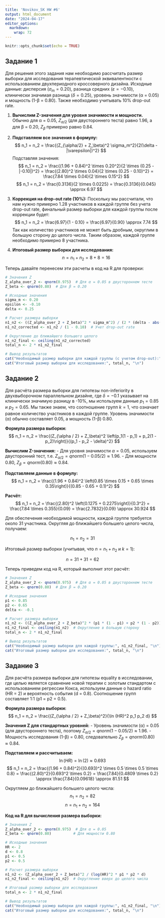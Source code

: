 ```yaml
---
title: 'Novikov_SK HW #6'
output: html_document
date: "2024-04-17"
editor_options: 
  markdown: 
    wrap: 72
---
```


```r
knitr::opts_chunk$set(echo = TRUE)
```

## Задание 1

Для решения этого задания нам необходимо рассчитать размер выборки для
исследования терапевтической эквивалентности с использованием
двухпериодного кроссоверного дизайна. Исходные данные: дисперсия
($\sigma_m = 0.20$), разница средних ($\varepsilon = -0.10$), клинически
значимая разница ($\delta = 0.25$), уровень значимости (α = 0.05) и
мощность (1-β = 0.80). Также необходимо учитывать 10% drop-out rate.

1.  **Вычислим Z-значения для уровня значимости и мощности.**\
    Обычно для α = 0.05, $Z_{\alpha/2}$ (для двустороннего теста) равно
    1.96, а для β = 0.20, $Z_\beta$ примерно равно 0.84.

2.  **Подставляем все значения в формулу:** $$
    n_1 = n_2 = \frac{(Z_{\alpha/2} + Z_\beta)^2 \sigma_m^2}{2(\delta - |\varepsilon|)^2}
    $$ Подставляя значения: $$
    n_1 = n_2 = \frac{(1.96 + 0.84)^2 \times 0.20^2}{2 \times (0.25 - |-0.10|)^2} = \frac{(2.80)^2 \times 0.04}{2 \times (0.25 - 0.10)^2} = \frac{7.84 \times 0.04}{2 \times 0.15^2}
    $$ $$
    n_1 = n_2 = \frac{0.3136}{2 \times 0.0225} = \frac{0.3136}{0.045} \approx 6.97
    $$

3.  **Коррекция на drop-out rate (10%):** Поскольку мы рассчитали, что
    нам нужно примерно 1.28 участников в каждой группе без учета
    drop-out rate, финальный размер выборки для каждой группы после
    коррекции будет: $$
    n_1 = n_2 = \frac{6.97}{1 - 0.10} = \frac{6.97}{0.90} \approx 7.74
    $$ Так как количество участников не может быть дробным, округлим в
    большую сторону до целого числа. Таким образом, каждой группе
    необходимо примерно 8 участника.

4.  **Итоговый размер выборки для исследования:** $$
    n = n_1 + n_2 = 8 + 8 = 16
    $$

Теперь давайте перенесем эти расчеты в код на R для проверки:

```R
# Значения Z
Z_alpha_over_2 <- qnorm(0.975)  # Для α = 0.05 в двустороннем тесте
Z_beta <- qnorm(0.80)  # Для β = 0.20

# Исходные значения
sigma_m <- 0.20
epsilon <- -0.10
delta <- 0.25

# Расчет размера выборки
n1_n2 <- ((Z_alpha_over_2 + Z_beta)^2 * sigma_m^2) / (2 * (delta - abs(epsilon))^2)
n1_n2_corrected <- n1_n2 / (1 - 0.10)  # Учет drop-out rate

# Округление до ближайшего большего целого
n1_n2_final <- ceiling(n1_n2_corrected)
total_n <- 2 * n1_n2_final

# Вывод результатов
cat("Необходимый размер выборки для каждой группы (с учетом drop-out):", n1_n2_final, "\n")
cat("Итоговый размер выборки для исследования:", total_n, "\n")
```

## Задание 2

Для расчёта размера выборки для гипотезы non-inferiority в
двухвыборочном параллельном дизайне, где $\delta = -0.1$ указывает на
клинически значимую разницу в -10%, мы используем данные $p_1 = 0.85$ и
$p_2 = 0.65$. Мы также знаем, что соотношение групп $k = 1$, что
означает равное количество участников в каждой группе. Уровень
значимости (α) обычно составляет 0.05, а мощность (1-β) 0.80.

**Формула размера выборки:** $$
n_1 = n_2 = \frac{(Z_{\alpha / 2} + Z_\beta)^2 \left(p_1(1 - p_1) + p_2(1 - p_2)\right)}{(p_1 - p_2 - \delta)^2}
$$

**Вычислим Z-значения:** - Для уровня значимости $\alpha = 0.05$,
используем двусторонний тест, т.е.
$Z_{\alpha/2} = qnorm(1 - 0.05/2) \approx 1.96$. - Для мощности 0.80,
$Z_\beta = qnorm(0.80) \approx 0.84$.

**Подставляем данные в формулу:** $$
n_1 = n_2 = \frac{(1.96 + 0.84)^2 \left(0.85 \times 0.15 + 0.65 \times 0.35\right)}{(0.85 - 0.65 + 0.1)^2}
$$

**Расчёт:** $$
n_1 = n_2 = \frac{(2.80)^2 \left(0.1275 + 0.2275\right)}{0.3^2} = \frac{7.84 \times 0.355}{0.09} = \frac{2.7832}{0.09} \approx 30.924
$$

Для обеспечения необходимой мощности, каждой группе требуется около 31
участника. Округляя до ближайшего большего целого числа, получаем:

$$ n_1 = n_2 = 31 $$

Итоговый размер выборки (учитывая, что $n = n_1 + n_2$ и $k = 1$):

$$ n = 31 + 31 = 62 $$

Теперь приведем код на R, который выполнит этот расчёт:

```R
# Значения Z
Z_alpha_over_2 <- qnorm(0.975)  # Для α = 0.05 в двустороннем тесте
Z_beta <- qnorm(0.80)  # Для β = 0.20

# Исходные значения
p1 <- 0.85
p2 <- 0.65
delta <- -0.1

# Расчет размера выборки
n1_n2 <- ((Z_alpha_over_2 + Z_beta)^2 * (p1 * (1 - p1) + p2 * (1 - p2))) / ((p1 - p2 - delta)^2)
n1_n2_final <- ceiling(n1_n2)  # Округление в большую сторону
total_n <- 2 * n1_n2_final

# Вывод результатов
cat("Необходимый размер выборки для каждой группы:", n1_n2_final, "\n")
cat("Итоговый размер выборки для исследования:", total_n, "\n")
```

## Задание 3

Для расчёта размера выборки для гипотезы equality в исследовании, где
целью является сравнение новой терапии с золотым стандартом с
использованием регрессии Кокса, используем данные о hazard ratio (HR =
2) и вероятность события (d = 0.8). Соотношение групп составляет 1:1 (p1
= p2 = 0.5).

**Формула размера выборки:** $$
n_1 = n_2 = \frac{(Z_{\alpha / 2} + Z_\beta)^2}{\ln (HR)^2 p_1 p_2 d}
$$

**Значения Z для стандартных уровней:** - Уровень значимости (α) = 0.05
(для двустороннего теста), поэтому
$Z_{\alpha / 2} = qnorm(1 - 0.05/2) \approx 1.96$. - Мощность
исследования (1-β) = 0.80, следовательно
$Z_β = qnorm(0.80) \approx 0.84$.

**Подставляем и рассчитываем:** $$
\ln(HR) = \ln(2) \approx 0.693
$$ $$
n_1 = n_2 = \frac{(1.96 + 0.84)^2}{(0.693)^2 \times 0.5 \times 0.5 \times 0.8} = \frac{(2.80)^2}{0.693^2 \times 0.2} = \frac{7.84}{0.4809 \times 0.2} \approx \frac{7.84}{0.09618} \approx 81.51
$$

Округляем до ближайшего большего целого числа: $$ n_1 = n_2 = 82 $$
$$ n = n_1 + n_2 = 164 $$

**Код на R для вычисления размера выборки:**

```R
# Значения Z
Z_alpha_over_2 <- qnorm(0.975)  # Для α = 0.05
Z_beta <- qnorm(0.80)          # Для мощности 0.80

# Исходные значения
HR <- 2
d <- 0.8
p1 <- 0.5
p2 <- 0.5

# Расчет размера выборки
n1_n2 <- (Z_alpha_over_2 + Z_beta)^2 / (log(HR)^2 * p1 * p2 * d)
n1_n2_final <- ceiling(n1_n2)  # Округление вверх до целого числа

# Итоговый размер выборки для исследования
total_n <- 2 * n1_n2_final

# Вывод результатов
cat("Необходимый размер выборки для каждой группы:", n1_n2_final, "\n")
cat("Итоговый размер выборки для исследования:", total_n, "\n")
```
